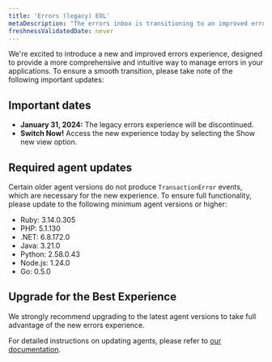 ```yaml
---
title: 'Errors (legacy) EOL'
metaDescription: "The errors inbox is transitioning to an improved errors experience starting on January 31st 2023."
freshnessValidatedDate: never
---
```


We're excited to introduce a new and improved errors experience, designed to provide a more comprehensive and intuitive way to manage errors in your applications. To ensure a smooth transition, please take note of the following important updates:

## Important dates

* **January 31, 2024:** The legacy errors experience will be discontinued.
* **Switch Now!** Access the new experience today by selecting the Show new view option.

## Required agent updates

Certain older agent versions do not produce `TransactionError` events, which are necessary for the new experience. To ensure full functionality, please update to the following minimum agent versions or higher:

* Ruby: 3.14.0.305
* PHP: 5.1.130
* .NET: 6.8.172.0
* Java: 3.21.0
* Python: 2.58.0.43
* Node.js: 1.24.0
* Go: 0.5.0

## Upgrade for the Best Experience

We strongly recommend upgrading to the latest agent versions to take full advantage of the new errors experience.

For detailed instructions on updating agents, please refer to [our documentation](/docs/new-relic-solutions/new-relic-one/install-configure/update-new-relic-agent/).
